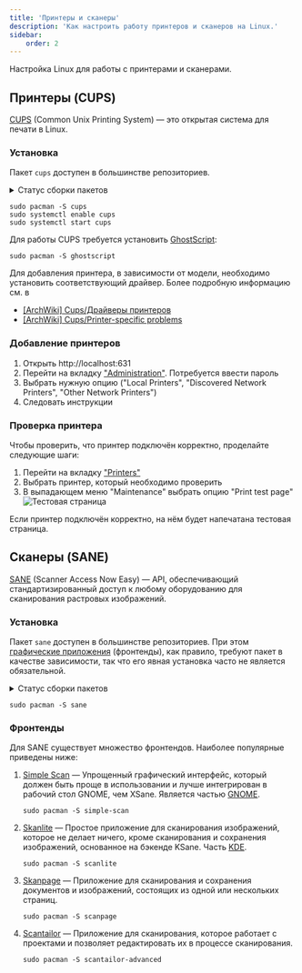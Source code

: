 ```yaml
---
title: 'Принтеры и сканеры'
description: 'Как настроить работу принтеров и сканеров на Linux.'
sidebar:
    order: 2
---
```



Настройка Linux для работы с принтерами и сканерами.

## Принтеры (CUPS)

[CUPS](https://openprinting.github.io/cups/) (Common Unix Printing System) &mdash; это открытая система для печати в Linux.

### Установка

Пакет `cups` доступен в большинстве репозиториев.

<details>
    <summary>Статус сборки пакетов</summary>
    <a href="https://repology.org/project/cups/versions">
        <img src="https://repology.org/badge/vertical-allrepos/cups.svg" alt="Статус сборки пакетов"/>
    </a>
</details>

```shell
sudo pacman -S cups
sudo systemctl enable cups
sudo systemctl start cups
```

Для работы CUPS требуется установить [GhostScript](https://www.ghostscript.com/):

```shell
sudo pacman -S ghostscript
```

Для добавления принтера, в зависимости от модели, необходимо установить
соответствующий драйвер. Более подробную информацию см. в

- [\[ArchWiki\] Cups/Драйверы принтеров](https://wiki.archlinux.org/title/CUPS_(Русский)#Драйверы_принтеров)
- [\[ArchWiki\] Cups/Printer-specific problems](https://wiki.archlinux.org/title/CUPS_(Русский)/Printer-specific_problems_(Русский))

### Добавление принтеров

<Steps>

1. Открыть http://localhost:631
2. Перейти на вкладку ["Administration"](http://localhost:631/admin). Потребуется ввести пароль
3. Выбрать нужную опцию ("Local Printers", "Discovered Network Printers", "Other Network Printers")
4. Следовать инструкции

</Steps>

### Проверка принтера

Чтобы проверить, что принтер подключён корректно, проделайте следующие шаги:

<Steps>

1. Перейти на вкладку ["Printers"](http://localhost:631/printers)
2. Выбрать принтер, который необходимо проверить
3. В выпадающем меню "Maintenance" выбрать опцию "Print test page"
   ![Тестовая страница](./img/cups-test-page.png)

</Steps>

Если принтер подключён корректно, на нём будет напечатана тестовая страница.


## Сканеры (SANE)

[SANE](https://gitlab.com/sane-project) (Scanner Access Now Easy) &mdash; API,
обеспечивающий стандартизированный доступ к любому оборудованию для
сканирования растровых изображений.

### Установка

Пакет `sane` доступен в большинстве репозиториев. При этом [графические
приложения](#фронтенды) (фронтенды), как правило, требуют пакет в качестве
зависимости, так что его явная установка часто не является обязательной.

<details>
    <summary>Статус сборки пакетов</summary>
    <a href="https://repology.org/project/sane-backends/versions">
        <img src="https://repology.org/badge/vertical-allrepos/sane-backends.svg" alt="Статус сборки пакетов"/>
    </a>
</details>

```shell
sudo pacman -S sane
```

### Фронтенды

Для SANE существует множество фронтендов. Наиболее популярные приведены ниже:

1.  [Simple Scan](https://apps.gnome.org/ru/SimpleScan/) &mdash; Упрощенный
    графический интерфейс, который должен быть проще в использовании и лучше
    интегрирован в рабочий стол GNOME, чем XSane. Является частью
    [GNOME](https://www.gnome.org/). <Badge variant="tip" text="Я использую"/>

    ```shell
    sudo pacman -S simple-scan
    ```

2.  [Skanlite](https://apps.kde.org/ru/skanlite/) &mdash; Простое приложение
    для сканирования изображений, которое не делает ничего, кроме сканирования и
    сохранения изображений, основанное на бэкенде KSane. Часть
    [KDE](https://kde.org/ru/).

    ```shell
    sudo pacman -S scanlite
    ```

3.  [Skanpage](https://apps.kde.org/ru/skanpage/) &mdash; Приложение для
    сканирования и сохранения документов и изображений, состоящих из одной или
    нескольких страниц.

    ```shell
    sudo pacman -S scanpage
    ```

4.  [Scantailor](https://github.com/4lex4/scantailor-advanced) &mdash;
    Приложение для сканирования, которое работает с проектами и позволяет
    редактировать их в процессе сканирования.
    
    ```shell
    sudo pacman -S scantailor-advanced
    ```


